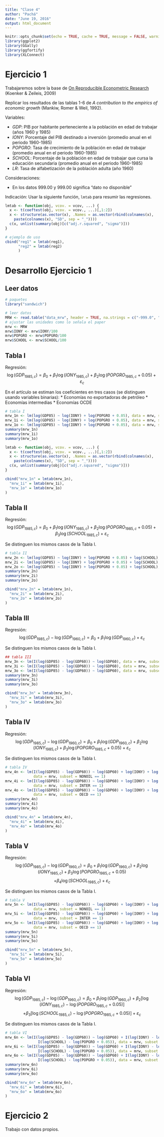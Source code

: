 ```yaml
---
title: "Clase 4"
author: "Pachá"
date: "June 19, 2016"
output: html_document
---
```


```r
knitr::opts_chunk$set(echo = TRUE, cache = TRUE, message = FALSE, warning = FALSE)
library(ggplot2)
library(GGally)
library(ggfortify)
library(XLConnect)
```

# Ejercicio 1

Trabajaremos sobre la base de [On Reproducible Econometric Research](http://www.econ.uiuc.edu/~roger/research/repro/) (Koenker & Zeileis, 2009)

Replicar los resultados de las tablas 1-6 de *A contribution to the empirics of economic growth* (Mankiw, Romer & Weil, 1992).

Variables:

* $GDP$: PIB por habitante perteneciente a la población en edad de trabajar (años 1960 y 1985)
* $IONY$: Porcentaje del PIB destinado a inversión (promedio anual en el periodo 1960-1985)
* $POPGRO$: Tasa de crecimiento de la población en edad de trabajar (promedio anual en el periodo 1960-1985)
* $SCHOOL$: Porcentaje de la población en edad de trabajar que cursa la educación secundaria (promedio anual en el periodo 1960-1985)
* $LR$: Tasa de alfabetización de la población adulta (año 1960)

Consideraciones:

* En los datos 999.00 y 999.00 significa "dato no disponible"

Indicación: Usar la siguiente función, `lmtab` para resumir las regresiones.
```r
lmtab <- function(obj, vcov. = vcov, ...) {
  x <- t(coeftest(obj, vcov. = vcov., ...)[,1:2])
  x <- structure(as.vector(x), .Names = as.vector(rbind(colnames(x),
    paste(colnames(x), "SD", sep = "_"))))  
  c(x, unlist(summary(obj)[c("adj.r.squared", "sigma")]))
}

# ejemplo de uso
cbind("reg1" = lmtab(reg1),
      "reg2" = lmtab(reg2)
      )
```


# Desarrollo Ejercicio 1

## Leer datos

```r
# paquetes
library("sandwich")

# leer datos
MRW <- read.table("data_mrw", header = TRUE, na.strings = c("-999.0", "-999.00"))
# ajustar las unidades como lo señala el paper
mrw <- MRW
mrw$IONY <- mrw$IONY/100
mrw$POPGRO <- mrw$POPGRO/100
mrw$SCHOOL <- mrw$SCHOOL/100
```

## Tabla I

Regresión:
$$\log(GDP_{1985,c}) = \beta_0 + \beta_1\log(IONY_{1985,c}) + \beta_2\log(POPGRO_{1985,c} + 0.05) + \varepsilon_{c}$$

En el artículo se estiman los coeficientes en tres casos (se distinguen usando variables binarias):
* Economías no exportadoras de petróleo
* Economías intermedias
* Economías OCDE

```r
# tabla I
mrw_1n <- lm(log(GDP85) ~ log(IONY) + log(POPGRO + 0.05), data = mrw, subset = NONOIL == 1)
mrw_1i <- lm(log(GDP85) ~ log(IONY) + log(POPGRO + 0.05), data = mrw, subset = INTER == 1)
mrw_1o <- lm(log(GDP85) ~ log(IONY) + log(POPGRO + 0.05), data = mrw, subset = OECD == 1)
summary(mrw_1n)
summary(mrw_1i)
summary(mrw_1o)

lmtab <- function(obj, vcov. = vcov, ...) {
  x <- t(coeftest(obj, vcov. = vcov., ...)[,1:2])
  x <- structure(as.vector(x), .Names = as.vector(rbind(colnames(x),
    paste(colnames(x), "SD", sep = "_"))))  
  c(x, unlist(summary(obj)[c("adj.r.squared", "sigma")]))
}

cbind("mrw_1n" = lmtab(mrw_1n),
  "mrw_1i" = lmtab(mrw_1i),
  "mrw_1o" = lmtab(mrw_1o)
)
```

## Tabla II

Regresión:
$$\log(GDP_{1985,c}) = \beta_0 + \beta_1\log(IONY_{1985,c}) + \beta_2\log(POPGRO_{1985,c} + 0.05) + \beta_3\log(SCHOOL_{1985,c}) + \varepsilon_{c}$$

Se distinguen los mismos casos de la Tabla I.

```r
# tabla II 
mrw_2n <- lm(log(GDP85) ~ log(IONY) + log(POPGRO + 0.05) + log(SCHOOL), data = mrw, subset = NONOIL == 1)
mrw_2i <- lm(log(GDP85) ~ log(IONY) + log(POPGRO + 0.05) + log(SCHOOL), data = mrw, subset = INTER == 1)
mrw_2o <- lm(log(GDP85) ~ log(IONY) + log(POPGRO + 0.05) + log(SCHOOL), data = mrw, subset = OECD == 1)
summary(mrw_2n)
summary(mrw_2i)
summary(mrw_2o)

cbind("mrw_2n" = lmtab(mrw_1n),
  "mrw_2i" = lmtab(mrw_2i),
  "mrw_2o" = lmtab(mrw_2o)
)
```

## Tabla III

Regresión:
$$\log(GDP_{1985,c}) - \log(GDP_{1960,c}) = \beta_0 + \beta_1\log(GDP_{1960,c}) + \varepsilon_{c}$$

Se distinguen los mismos casos de la Tabla I.

```r
## tabla III
mrw_3n <- lm(I(log(GDP85) - log(GDP60)) ~ log(GDP60), data = mrw, subset = NONOIL == 1)
mrw_3i <- lm(I(log(GDP85) - log(GDP60)) ~ log(GDP60), data = mrw, subset = INTER == 1)
mrw_3o <- lm(I(log(GDP85) - log(GDP60)) ~ log(GDP60), data = mrw, subset = OECD == 1)
summary(mrw_3n)
summary(mrw_3i)
summary(mrw_3o)

cbind("mrw_3n" = lmtab(mrw_3n),
  "mrw_3i" = lmtab(mrw_3i),
  "mrw_3o" = lmtab(mrw_3o)
)
```

## Tabla IV

Regresión:
$$\log(GDP_{1985,c}) - \log(GDP_{1960,c}) = \beta_0 + \beta_1\log(GDP_{1960,c}) + \beta_2\log(IONY_{1985,c}) + \beta_3\log(POPGRO_{1985,c} + 0.05) + \varepsilon_{c}$$

Se distinguen los mismos casos de la Tabla I.

```r
# tabla IV
mrw_4n <- lm(I(log(GDP85) - log(GDP60)) ~ log(GDP60) + log(IONY) + log(POPGRO + 0.05),
             data = mrw, subset = NONOIL == 1)
mrw_4i <- lm(I(log(GDP85) - log(GDP60)) ~ log(GDP60) + log(IONY) + log(POPGRO + 0.05),
             data = mrw, subset = INTER == 1)
mrw_4o <- lm(I(log(GDP85) - log(GDP60)) ~ log(GDP60) + log(IONY) + log(POPGRO + 0.05),
             data = mrw, subset = OECD == 1)
summary(mrw_4n)
summary(mrw_4i)
summary(mrw_4o)

cbind("mrw_4n" = lmtab(mrw_4n),
  "mrw_4i" = lmtab(mrw_4i),
  "mrw_4o" = lmtab(mrw_4o)
)
```

## Tabla V

Regresión:
$$\log(GDP_{1985,c}) - \log(GDP_{1960,c}) = \beta_0 + \beta_1\log(GDP_{1960,c}) + \beta_2\log(IONY_{1985,c}) +  \beta_3\log(POPGRO_{1985,c} + 0.05)$$
$$+ \beta_4\log(SCHOOL_{1985,c}) +\varepsilon_{c}$$

Se distinguen los mismos casos de la Tabla I.

```r
# tabla V
mrw_5n <- lm(I(log(GDP85) - log(GDP60)) ~ log(GDP60) + log(IONY) + log(POPGRO + 0.05) + log(SCHOOL),
             data = mrw, subset = NONOIL == 1)
mrw_5i <- lm(I(log(GDP85) - log(GDP60)) ~ log(GDP60) + log(IONY) + log(POPGRO + 0.05) + log(SCHOOL),
             data = mrw, subset = INTER == 1)
mrw_5o <- lm(I(log(GDP85) - log(GDP60)) ~ log(GDP60) + log(IONY) + log(POPGRO + 0.05) + log(SCHOOL),
             data = mrw, subset = OECD == 1)
summary(mrw_5n)
summary(mrw_5i)
summary(mrw_5o)

cbind("mrw_5n" = lmtab(mrw_5n),
  "mrw_5i" = lmtab(mrw_5i),
  "mrw_5o" = lmtab(mrw_5o)
)
```

## Tabla VI

Regresión:
$$\log(GDP_{1985,c}) - \log(GDP_{1960,c}) = \beta_0 + \beta_1\log(GDP_{1960,c}) + \beta_2[\log(IONY_{1985,c})- \log(POPGRO_{1985,c} + 0.05)]$$ 
$$+ \beta_3[\log(SCHOOL_{1985,c}) - \log(POPGRO_{1985,c} + 0.05)] + \varepsilon_{c}$$

Se distinguen los mismos casos de la Tabla I.

```r
# tabla VI
mrw_6n <- lm(I(log(GDP85) - log(GDP60)) ~ log(GDP60) + I(log(IONY) - log(POPGRO + 0.05)) +
               I(log(SCHOOL) - log(POPGRO + 0.05)), data = mrw, subset = NONOIL == 1)
mrw_6i <- lm(I(log(GDP85) - log(GDP60)) ~ log(GDP60) + I(log(IONY) - log(POPGRO + 0.05)) +
               I(log(SCHOOL) - log(POPGRO + 0.05)), data = mrw, subset = INTER == 1)
mrw_6o <- lm(I(log(GDP85) - log(GDP60)) ~ log(GDP60) + I(log(IONY) - log(POPGRO + 0.05)) +
               I(log(SCHOOL) - log(POPGRO + 0.05)), data = mrw, subset = OECD == 1)
summary(mrw_6n)
summary(mrw_6i)
summary(mrw_6o)

cbind("mrw_6n" = lmtab(mrw_6n),
  "mrw_6i" = lmtab(mrw_6i),
  "mrw_6o" = lmtab(mrw_6o)
)
```

# Ejercicio 2

Trabajo con datos propios.
